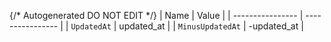 {/* Autogenerated DO NOT EDIT  */}
| Name             | Value            |
| ---------------- | ---------------- |
| `UpdatedAt`      | updated_at       |
| `MinusUpdatedAt` | -updated_at      |